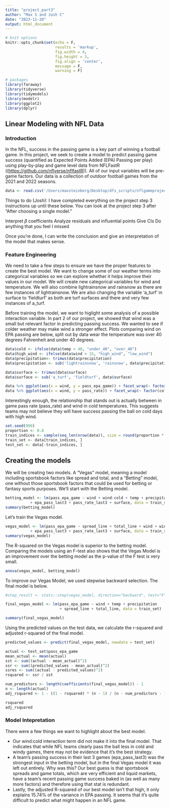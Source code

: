 ```yaml
---
title: "project_part3"
author: "Max S and Josh C"
date: "2023-11-20"
output: html_document
---
```


```r
# knit options
knitr::opts_chunk$set(echo = F,
                      results = 'markup',
                      fig.width = 4,
                      fig.height = 3,
                      fig.align = 'center',
                      message = F,
                      warning = F)

# packages
library(faraway)
library(tidyverse)
library(tidymodels)
library(modelr)
library(ggplot2)
library(dplyr)
```

## Linear Modeling with NFL Data

### Introduction

In the NFL, success in the passing game is a key part of winning a football game. In this project, we seek to create a model to predict passing game success (quantified as Expected Points Added (EPA) Passing per play) using play-by-play and game level data from NFLFastR ((<https://github.com/nflverse/nflfastR>)). All of our input variables will be pre-game factors. Our data is a collection of outdoor football games from the 2021 and 2022 seasons.

```r
data <- read.csv('/Users/maxsteinberg/Desktop/dfs_scripts/nflgameproject.csv') #set this to the proper location

```

Things to do (Josh):
I have completed everything on the project step 3 instructions up until these below. You can look at the project step 3 after "After choosing a single model."

Interpret $\beta$ coefficients
Analyze residuals and influential points
Give CIs
Do anything that you feel I missed


Once you're done, I can write the conclusion and give an interpretation of the model that makes sense.


### Feature Engineering

We need to take a few steps to ensure we have the proper features to create the best model. We want to change some of our weather terms into categorical variables so we can explore whether it helps improve their values in our model. We will create new categorical variables for wind and temperature. We will also combine lightrainsnow and rainsnow as there are few instances of lightrainsnow. We are also changing the variable 'a_turf' in surface to 'fieldturf' as both are turf surfaces and there and very few instances of a_turf.

Before training the model, we want to higlight some analysis of a possible interaction variable. In part 2 of our project, we showed that wind was a small but relevant factor in predicting passing success. We wanted to see if colder weather may make wind a stronger effect. Plots comparing wind on EPA passing are below, split out by data wear the temperature was over 40 degrees Fahrenheit and under 40 degrees.

```r
data$cold <- ifelse(data$temp < 40, "under_40", "over_40")
data$high_wind <- ifelse(data$wind > 15, "high_wind", "low_wind")
data$precipitation<- trimws(data$precipitation)
data$precipitation <- sub('lightrainsnow', 'rainsnow', data$precipitation)

data$surface <- trimws(data$surface)
data$surface <- sub('a_turf', 'fieldturf', data$surface)

data %>% ggplot(aes(x = wind, y = pass_epa_game)) + facet_wrap(~ factor(cold)) + geom_point()
data %>% ggplot(aes(x = wind, y = pass_rate)) + facet_wrap(~ factor(cold)) + geom_point()
```
Interestingly enough, the relationship that stands out is actually between in game pass rate (pass_rate) and wind in cold temperatures. This suggests teams may not believe they will have success passing the ball on cold days with high wind.


```r
set.seed(999)
proportion <- 0.8
train_indices <- sample(seq_len(nrow(data)), size = round(proportion * nrow(data)))
train_set <- data[train_indices, ]
test_set <- data[-train_indices, ]

```


## Creating the models

We will be creating two models. A "Vegas" model, meaning a model including sportsbook factors like spread and total, and a "Betting" model, one without those sportsbook factors that could be used for betting or fantasy sports purposes. We'll start with the Betting model.

```r
betting_model <- lm(pass_epa_game ~ wind + wind:cold + temp + precipitation + epa_rush_last3
           + epa_pass_last3 + pass_rate_last3 + surface, data = train_set)
summary(betting_model)
```

Let's train the Vegas model.

```r
vegas_model <- lm(pass_epa_game ~ spread_line + total_line + wind + wind:cold + temp + precipitation + epa_rush_last3
           + epa_pass_last3 + pass_rate_last3 + surface, data = train_set)
summary(vegas_model)
```

The R-squared on the Vegas model is superior to the betting model. Comparing the models using an F-test also shows that the Vegas Model is an improvement over the betting model as the p-value of the F test is very small.

```r
anova(vegas_model, betting_model)
```

To improve our Vegas Model, we used stepwise backward selection. The final model is below.
```r
#step_result <- stats::step(vegas_model, direction="backward", test="F")

final_vegas_model <- lm(pass_epa_game ~ wind + temp + precipitation
                        + spread_line + total_line, data = train_set)

summary(final_vegas_model)
```
Using the predicted values on the test data, we calculate the r-squared and adjusted r-squared of the final model.
```r
predicted_values <- predict(final_vegas_model, newdata = test_set)

actual <- test_set$pass_epa_game
mean_actual <- mean(actual)
sst <- sum((actual - mean_actual)^2)
ssr <- sum((predicted_values - mean_actual)^2)
ssres <- sum((actual - predicted_values)^2)
rsquared <- ssr / sst

num_predictors <- length(coefficients(final_vegas_model)) - 1
n <- length(actual)
adj_rsquared <- 1 - ((1 - rsquared) * (n - 1) / (n - num_predictors - 1))

rsquared
adj_rsquared
```


### Model Intepretation

There were a few things we want to highlight about the best model. 

- Our wind:cold interaction term did not make it into the final model. That indicates that while NFL teams clearly pass the ball less in cold and windy games, there may not be evidence that it's the best strategy.
- A team's passing success in their last 3 games (epa_pass_last3) was the strongest input in the betting model, but in the final Vegas model it was left out entirely. Why was this? Our best guess is that sportsbook spreads and game totals, which are very efficient and liquid markets, have a team's recent passing game success baked in (as well as many more factors) and therefore using that stat is redundant.
- Lastly, the adjusted R-squared of our best model isn't that high, it only explains 15.74% of the variance in EPA passing. It seems that it's quite difficult to predict what might happen in an NFL game.
